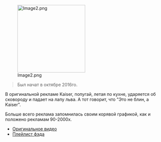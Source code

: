 [[File:Image2.png|thumb|220x220px]]
<blockquote>Был начат в октябре 2016го.</blockquote>В оригинальной рекламе Kaiser, попугай, летая по кухне, ударяется об сковороду и падает на лапу льва. А тот говорит, что "Это не блин, а Kaiser".

Больше всего реклама запомнилась своим корявой графикой, как и положено рекламам 90-2000х.
* [https://www.youtube.com/watch?v=_NEJjSBWMEU Оригинальное видео]
* [https://www.youtube.com/playlist?list=PLPc-Jxd_79USpc6NiWpdD7r87atPQrMDE Плейлист фэда]